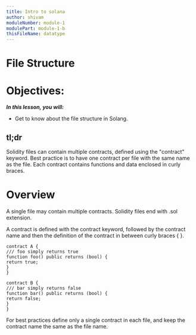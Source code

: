 ```yaml
---
title: Intro to solana
author: shivam
moduleNumber: module-1
modulePart: module-1-b
thisFileName: datatype
---
```


# File Structure

# Objectives:

*************************In this lesson, you will:*************************

- Get to know about the file structure in Solang.

## tl;dr

Solidity files can contain multiple contracts, defined using the "contract" keyword. Best practice is to have one contract per file with the same name as the file. Each contract contains functions and data enclosed in curly braces.

# Overview

A single file may contain multiple contracts. Solidity files end with .sol extension.

A contract is defined with the contract keyword, followed by the contract name and then the definition of the contract in between curly braces {  }.

```solidity
contract A {
/// foo simply returns true
function foo() public returns (bool) {
return true;
}
}

contract B {
/// bar simply returns false
function bar() public returns (bool) {
return false;
}
}
```

For best practices define only a single contract in each file, and keep the contract name the same as the file name.